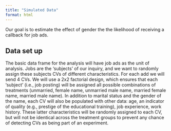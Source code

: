 ```yaml
---
title: "Simulated Data"
format: html
---
```


Our goal is to estimate the effect of gender the the likelihood of receiving a callback for job ads. 

## Data set up
The basic data frame for the analysis will have job ads as the unit of analysis. Jobs are the 'subjects' of our inquiry, and we want to randomly assign these subjects CVs of different characteristics. For each add we will send 4 CVs. We will use a 2x2 factorial design, which ensures that each 'subject' (i.e., job posting) will be assigned all possible combinations of treatments (unmarried, female name, unmarried male name, married female name, married male name). In addition to marital status and the gender of the name, each CV will also be populated with other data: age, an indicator of quality (e.g., prestige of the educational training), job experience, work history. These latter characteristics will be randomly assigned to each CV, but will not be identical across the treatment groups to prevent any chance of detecting CVs as being part of an experiment. 